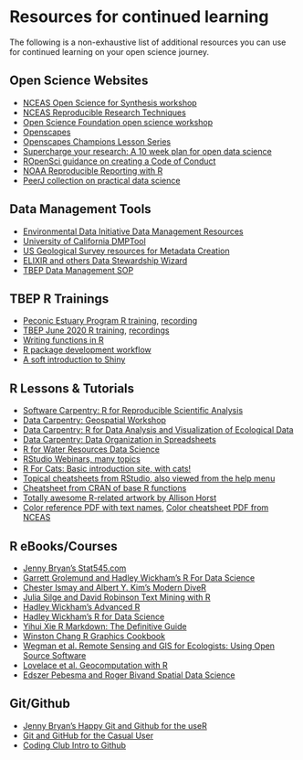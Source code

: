 # Resources for continued learning {.unnumbered}

The following is a non-exhaustive list of additional resources you can use for continued learning on your open science journey. 

## Open Science Websites

* [NCEAS Open Science for Synthesis workshop](https://nceas.github.io/oss-2017/lessons.html){target="_blank"}
* [NCEAS Reproducible Research Techniques](https://learning.nceas.ucsb.edu/2020-02-RRCourse/){target="_blank"}
* [Open Science Foundation open science workshop](https://osf.io/k75r9/){target="_blank"}
* [Openscapes](https://www.openscapes.org/){target="_blank"}
* [Openscapes Champions Lesson Series](https://openscapes.github.io/series/){target="_blank"}
* [Supercharge your research: A 10 week plan for open data science](https://www.nature.com/articles/d41586-019-03335-4){target="_blank"}
* [ROpenSci guidance on creating a Code of Conduct](https://ropensci.org/blog/2016/12/21/commcallv12-review-coc/){target="_blank"}
* [NOAA Reproducible Reporting with R](https://noaa-iea.github.io/r3-train/index.html){target="_blank"}
* [PeerJ collection on practical data science](https://peerj.com/collections/50-practicaldatascistats){target="_blank"}

## Data Management Tools

* [Environmental Data Initiative Data Management Resources](https://environmentaldatainitiative.org/dm-resources/){target="_blank"}
* [University of California DMPTool](https://dmptool.org/){target="_blank"}
* [US Geological Survey resources for Metadata Creation](https://www.usgs.gov/products/data-and-tools/data-management/metadata-creation){target="_blank"}
* [ELIXIR and others Data Stewardship Wizard](https://ds-wizard.org/){target="_blank"}
* [TBEP Data Management SOP](https://tbep-tech.github.io/data-management-sop){target="_blank"}

## TBEP R Trainings

* [Peconic Estuary Program R training](https://tbep-tech.github.io/pep-r-training){target="_blank"}, [recording](https://drive.google.com/file/d/1ZjVHFrVpw2uTKZw-BmD29umdbl6viutM/view?usp=sharing){target="_blank"}
* [TBEP June 2020 R training](https://tbep-tech.github.io/tbep-r-training/){target="_blank"}, [recordings](https://www.youtube.com/watch?v=_RI4XMRWeV0&list=PLfJ6-D-exF9RM5TPtT4T0nxieqpr_R4pJ){target="_blank"}
* [Writing functions in R](https://tbep-tech.github.io/tbep-r-training/functions.html){target="_blank"}
* [R package development workflow](https://tbep-tech.github.io/tbep-r-training/packages.html){target="_blank"}
* [A soft introduction to Shiny](https://tbep-tech.github.io/tbep-r-training/shiny.html){target="_blank"}

## R Lessons & Tutorials

* [Software Carpentry: R for Reproducible Scientific Analysis](http://data-lessons.github.io/gapminder-R/){target="_blank"}
* [Data Carpentry: Geospatial Workshop](https://datacarpentry.org/geospatial-workshop/){target="_blank"}
* [Data Carpentry: R for Data Analysis and Visualization of Ecological Data](http://www.datacarpentry.org/R-ecology-lesson/){target="_blank"}
* [Data Carpentry: Data Organization in Spreadsheets](http://www.datacarpentry.org/spreadsheet-ecology-lesson/){target="_blank"}
* [R for Water Resources Data Science](https://www.r4wrds.com/){target="_blank"}
* [RStudio Webinars, many topics](https://www.rstudio.com/resources/webinars/){target="_blank"}
* [R For Cats: Basic introduction site, with cats!](http://rforcats.net/){target="_blank"}
* [Topical cheatsheets from RStudio, also viewed from the help menu](http://www.rstudio.com/resources/cheatsheets/){target="_blank"}
* [Cheatsheet from CRAN of base R functions](http://cran.r-project.org/doc/contrib/Short-refcard.pdf){target="_blank"} 
* [Totally awesome R-related artwork by Allison Horst](https://github.com/allisonhorst/stats-illustrations){target="_blank"}
* [Color reference PDF with text names](http://www.stat.columbia.edu/~tzheng/files/Rcolor.pdf){target="_blank"}, [Color cheatsheet PDF from NCEAS](https://www.nceas.ucsb.edu/sites/default/files/2020-04/colorPaletteCheatsheet.pdf){target="_blank"}

## R eBooks/Courses

* [Jenny Bryan's Stat545.com](http://stat545.com/){target="_blank"}
* [Garrett Grolemund and Hadley Wickham's R For Data Science](http://r4ds.had.co.nz/){target="_blank"}
* [Chester Ismay and Albert Y. Kim's Modern DiveR](https://ismayc.github.io/moderndiver-book/){target="_blank"}
* [Julia Silge and David Robinson Text Mining with R](http://tidytextmining.com/){target="_blank"}
* [Hadley Wickham's Advanced R](http://adv-r.had.co.nz/){target="_blank"}
* [Hadley Wickham's R for Data Science](https://r4ds.had.co.nz){target="_blank"}
* [Yihui Xie R Markdown: The Definitive Guide](https://bookdown.org/yihui/rmarkdown/){target="_blank"}
* [Winston Chang R Graphics Cookbook](http://www.cookbook-r.com/){target="_blank"}
* [Wegman et al. Remote Sensing and GIS for Ecologists: Using Open Source Software](http://book.ecosens.org/RSEbook/){target="_blank"}
* [Lovelace et al. Geocomputation with R](https://geocompr.robinlovelace.net/){target="_blank"}
* [Edszer Pebesma and Roger Bivand Spatial Data Science](https://keen-swartz-3146c4.netlify.app/index.html){target="_blank"}

## Git/Github

* [Jenny Bryan's Happy Git and Github for the useR](http://happygitwithr.com/){target="_blank"}
* [Git and GitHub for the Casual User](https://masalmon.eu/2023/01/12/git-github-casual/){target="_blank"}
* [Coding Club Intro to Github](https://ourcodingclub.github.io/2017/02/27/git.html){target="_blank"}
